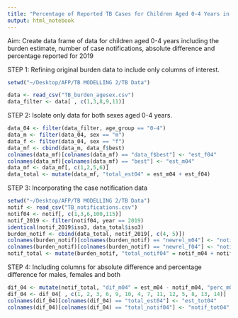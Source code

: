 ```yaml
---
title: "Percentage of Reported TB Cases for Children Aged 0-4 Years in 2019 including sex disaggregation"
output: html_notebook
---
```


Aim: Create data frame of data for children aged 0-4 years including the burden estimate, number of case notifications, absolute difference and percentage reported for 2019

STEP 1: Refining original burden data to include only columns of interest. 

```r
setwd("~/Desktop/AFP/TB MODELLING 2/TB Data")

data <- read_csv("TB_burden_agesex.csv")
data_filter <- data[ , c(1,3,8,9,11)]
```

STEP 2: Isolate only data for both sexes aged 0-4 years. 

```r
data_04 <- filter(data_filter, age_group == "0-4")
data_m <- filter(data_04, sex == "m")
data_f <- filter(data_04, sex == "f")
data_mf <- cbind(data_m, data_f$best)
colnames(data_mf)[colnames(data_mf) == "data_f$best"] <- "est_f04"
colnames(data_mf)[colnames(data_mf) == "best"] <- "est_m04"
data_mf <- data_mf[, c(1,2,5,6)]
data_total <- mutate(data_mf, "total_est04" = est_m04 + est_f04)
```

STEP 3: Incorporating the case notification data 

```r
setwd("~/Desktop/AFP/TB MODELLING 2/TB Data")
notif <- read_csv("TB_notifications.csv")
notif04 <- notif[, c(1,3,6,100,115)]
notif_2019 <- filter(notif04, year == 2019)
identical(notif_2019$iso3, data_total$iso3)
burden_notif <- cbind(data_total, notif_2019[, c(4, 5)])
colnames(burden_notif)[colnames(burden_notif) == "newrel_m04"] <- "notif_m04"
colnames(burden_notif)[colnames(burden_notif) == "newrel_f04"] <- "notif_f04"
notif_total <- mutate(burden_notif, "total_notif04" = notif_m04 + notif_f04)
```

STEP 4: Including columns for absolute difference and percentage difference for males, females and both 

```r
dif_04 <- mutate(notif_total, "dif_m04" = est_m04 - notif_m04, "perc_m04" = notif_m04/est_m04 * 100, "dif_f04" = est_f04 - notif_f04, "perc_f04" = notif_f04/est_f04 * 100, "dif_tot" = total_est04 - total_notif04, "perc_tot04" = total_notif04/total_est04 * 100)
dif_04 <- dif_04[ , c(1, 2, 3, 6, 9, 10, 4, 7, 11, 12, 5, 8, 13, 14)]
colnames(dif_04)[colnames(dif_04) == "total_est04"] <- "est_tot04"
colnames(dif_04)[colnames(dif_04) == "total_notif04"] <- "notif_tot04"
```

